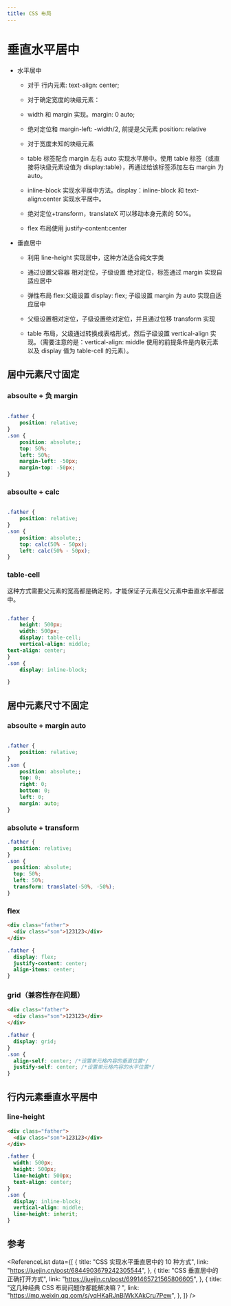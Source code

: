 ```yaml
---
title: CSS 布局
---
```



# 垂直水平居中

- 水平居中

  - 对于 行内元素: text-align: center;

  - 对于确定宽度的块级元素：

  - width 和 margin 实现。margin: 0 auto;

  - 绝对定位和 margin-left: -width/2, 前提是父元素 position: relative

  - 对于宽度未知的块级元素

  - table 标签配合 margin 左右 auto 实现水平居中。使用 table 标签（或直接将块级元素设值为 display:table），再通过给该标签添加左右 margin 为 auto。

  - inline-block 实现水平居中方法。display：inline-block 和 text-align:center 实现水平居中。

  - 绝对定位+transform，translateX 可以移动本身元素的 50%。

  - flex 布局使用 justify-content:center

- 垂直居中

  - 利用 line-height 实现居中，这种方法适合纯文字类

  - 通过设置父容器 相对定位，子级设置 绝对定位，标签通过 margin 实现自适应居中

  - 弹性布局 flex:父级设置 display: flex; 子级设置 margin 为 auto 实现自适应居中

  - 父级设置相对定位，子级设置绝对定位，并且通过位移 transform 实现

  - table 布局，父级通过转换成表格形式，然后子级设置 vertical-align 实现。（需要注意的是：vertical-align: middle 使用的前提条件是内联元素以及 display 值为 table-cell 的元素）。

## 居中元素尺寸固定

### absoulte + 负 margin

```Css

.father {
    position: relative;
}
.son {
    position: absolute;;
    top: 50%;
    left: 50%;
    margin-left: -50px;
    margin-top: -50px;
}
```

### absoulte + calc

```Css

.father {
    position: relative;
}
.son {
    position: absolute;;
    top: calc(50% - 50px);
    left: calc(50% - 50px);
}
```

### table-cell

这种方式需要父元素的宽高都是确定的，才能保证子元素在父元素中垂直水平都居中。

```Css

.father {
    height: 500px;
    width: 500px;
    display: table-cell;
    vertical-align: middle;
text-align: center;
}
.son {
    display: inline-block;

}
```

## 居中元素尺寸不固定

### absoulte + margin auto

```Css

.father {
    position: relative;
}
.son {
    position: absolute;;
    top: 0;
    right: 0;
    bottom: 0;
    left: 0;
    margin: auto;
}
```

### absolute + transform

```css
.father {
  position: relative;
}
.son {
  position: absolute;
  top: 50%;
  left: 50%;
  transform: translate(-50%, -50%);
}
```

### flex

```html
<div class="father">
  <div class="son">123123</div>
</div>
```

```css
.father {
  display: flex;
  justify-content: center;
  align-items: center;
}
```

### grid（兼容性存在问题）

```html
<div class="father">
  <div class="son">123123</div>
</div>
```

```css
.father {
  display: grid;
}
.son {
  align-self: center; /*设置单元格内容的垂直位置*/
  justify-self: center; /*设置单元格内容的水平位置*/
}
```

## 行内元素垂直水平居中

### line-height

```html
<div class="father">
  <div class="son">123123</div>
</div>
```

```css
.father {
  width: 500px;
  height: 500px;
  line-height: 500px;
  text-align: center;
}
.son {
  display: inline-block;
  vertical-align: middle;
  line-height: inherit;
}
```

## 参考

<ReferenceList
  data={[
    {
      title: "CSS 实现水平垂直居中的 10 种方式",
      link: "https://juejin.cn/post/6844903679242305544",
    },
    {
      title: "CSS 垂直居中的正确打开方式",
      link: "https://juejin.cn/post/6991465721565806605",
    },
    {
      title: "这几种经典 CSS 布局问题你都能解决嘛？",
      link: "https://mp.weixin.qq.com/s/yqHKaRJnBlWkXAkCru7Pew",
    },
  ]}
/>

